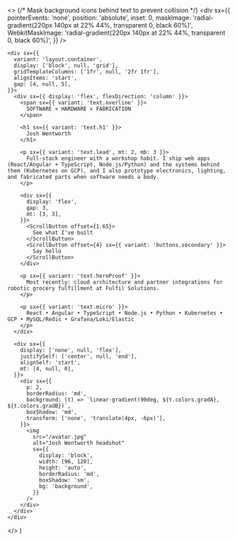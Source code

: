
  <>
    {/* Mask background icons behind text to prevent collision */}
    <div sx={{
      pointerEvents: 'none',
      position: 'absolute',
      inset: 0,
      maskImage: 'radial-gradient(220px 140px at 22% 44%, transparent 0, black 60%)',
      WebkitMaskImage: 'radial-gradient(220px 140px at 22% 44%, transparent 0, black 60%)',
    }} />

    <div sx={{
      variant: 'layout.container',
      display: ['block', null, 'grid'],
      gridTemplateColumns: ['1fr', null, '2fr 1fr'],
      alignItems: 'start',
      gap: [4, null, 5],
    }}>
      <div sx={{ display: 'flex', flexDirection: 'column' }}>
        <span sx={{ variant: 'text.overline' }}>
          SOFTWARE × HARDWARE × FABRICATION
        </span>

        <h1 sx={{ variant: 'text.h1' }}>
          Josh Wentworth
        </h1>

        <p sx={{ variant: 'text.lead', mt: 2, mb: 3 }}>
          Full-stack engineer with a workshop habit. I ship web apps (React/Angular + TypeScript, Node.js/Python) and the systems behind them (Kubernetes on GCP), and I also prototype electronics, lighting, and fabricated parts when software needs a body.
        </p>

        <div sx={{
          display: 'flex',
          gap: 3,
          mt: [3, 3],
        }}>
          <ScrollButton offset={1.65}>
            See what I've built
          </ScrollButton>
          <ScrollButton offset={4} sx={{ variant: 'buttons.secondary' }}>
            Say hello
          </ScrollButton>
        </div>

        <p sx={{ variant: 'text.heroProof' }}>
          Most recently: cloud architecture and partner integrations for robotic grocery fulfillment at Fulfil Solutions.
        </p>

        <p sx={{ variant: 'text.micro' }}>
          React • Angular • TypeScript • Node.js • Python • Kubernetes • GCP • MySQL/Redis • Grafana/Loki/Elastic
        </p>
      </div>

      <div sx={{
        display: ['none', null, 'flex'],
        justifySelf: ['center', null, 'end'],
        alignSelf: 'start',
        mt: [4, null, 0],
      }}>
        <div sx={{
          p: 2,
          borderRadius: 'md',
          background: (t) => `linear-gradient(90deg, ${t.colors.gradA}, ${t.colors.gradB})`,
          boxShadow: 'md',
          transform: ['none', 'translate(4px, -6px)'],
        }}>
          <img
            src="/avatar.jpg"
            alt="Josh Wentworth headshot"
            sx={{
              display: 'block',
              width: [96, 120],
              height: 'auto',
              borderRadius: 'md',
              boxShadow: 'sm',
              bg: 'background',
            }}
          />
        </div>
      </div>
    </div>

  </>
)
